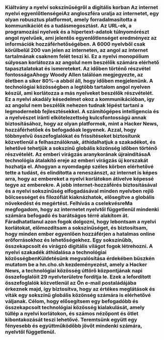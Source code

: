 
<Steps>

### Kiáltvány a nyelvi sokszínűségről a digitális korban Az internet nyelvi egyenlőtlenségeiAz angloszféra uralja az internetet, egy olyan robusztus platformot, amely forradalmasította a kommunikációt és a tudásmegosztást. Az URL-ek, a programozási nyelvek és a hipertext-adatok túlnyomórészt angol nyelvűek, ami jelentős egyenlőtlenséget eredményez az információk hozzáférhetőségében. A 6000 nyelvből csak körülbelül 200 van jelen az interneten, az angol az internet tartalmának csaknem felét teszi ki. Ez a nyelvi monopólium súlyosan korlátozza az angolul nem beszélők számára elérhető tapasztalatokat és ismereteket. Az időben történő részvétel fontosságaAhogy Woody Allen találóan megjegyezte, az életben a siker 80%-a abból áll, hogy időben megjelenünk. A technológiai közösségben a legtöbb tartalom angol nyelven készül, ami korlátozza a más nyelveket beszélők részvételét. Ez a nyelvi akadály késedelmet okoz a kommunikációban, így az angolul nem beszélők nehezen tudnak lépést tartani a legmodernebb fejlesztésekkel. A számítógépes intelligencia és a nyelvészet iránti elkötelezettség kulcsfontosságú annak biztosításához, hogy az olyan platformok, mint a Hacker News, hozzáférhetőek és befogadóak legyenek. Azzal, hogy többnyelvű összefoglalókat és frissítéseket biztosítunk közvetlenül a felhasználóknak, áthidalhatjuk a szakadékot, és lehetővé tehetjük a sokszínű globális közönség időben történő részvételét. Az emberi virágzás aranykorának újraindításaA technológia átalakító ereje az emberi virágzás új korszakát hozhatja el. Ahogyan a nyomdagép széles körben elérhetővé tette a tudást, és elindította a reneszánszt, az internet is képes arra, hogy az embereket a nyelvi korlátokon átívelve képessé tegye az emberekre. A jobb internet-hozzáférés biztosításával és a nyelvi sokszínűség elfogadásával minden nyelvben rejlő bölcsességet és filozófiát kiaknázhatok, elősegítve a globális növekedést és megértést. Felhívás a cselekvésreMa megfogadom, hogy az internetet nyelvtől függetlenül mindenki számára befogadó és barátságos térré alakítom át. Fáradhatatlanul azon fogok dolgozni, hogy lebontsam a nyelvi korlátokat, előmozdítsam a sokszínűséget, és biztosítsam, hogy minden ember egyenlően hozzáférjen a hatalmas online erőforrásokhoz és lehetőségekhez. Egy sokszínűbb, összekapcsolt és virágzó digitális világot fogok létrehozni. A nyelvi szakadék áthidalása a technológiai közösségbenKüldetésünk megvalósítása érdekében büszkén mutatom be a hn.cho.sh kezdeményezést, amely a Hacker News, a technológiai közösség úttörő központjának napi összefoglalóit 29 nyelvterületre fordítja le. Ezek a lefordított összefoglalók közvetlenül az Ön e-mail postaládájába érkeznek majd, így biztosítva, hogy az értékes meglátások és viták egy sokszínű globális közönség számára is elérhetővé váljanak. Célom, hogy elősegítsem egy befogadóbb és összekapcsolt technológiai közösség kialakulását, amely túllép a nyelvi korlátokon, és számos nézőpont és ötlet kibontakozását teszi lehetővé. Teremtsünk együtt egy fényesebb és együttműködőbb jövőt mindenki számára, nyelvtől függetlenül.</Steps>
